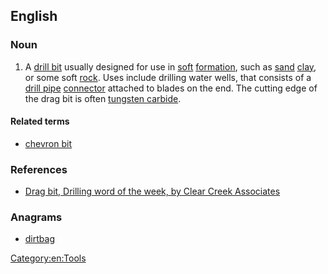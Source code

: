 ==English==

===Noun===
{{en-noun|head=[[drag]] [[bit]]}}

# A [[drill bit]] usually designed for use in [[soft]] [[formation]], such as [[sand]] [[clay]], or some soft [[rock]]. Uses include drilling water wells, that consists of a [[drill pipe]] [[connector]] attached to blades on the end. The cutting edge of the drag bit is often [[tungsten carbide]].

====Related terms====
* [[chevron bit]]

===References===
* [http://www.clearcreekassociates.com/wordarchive/dragbit.htm Drag bit, Drilling word of the week, by Clear Creek Associates]

===Anagrams===
* [[dirtbag#English|dirtbag]]

[[Category:en:Tools]]